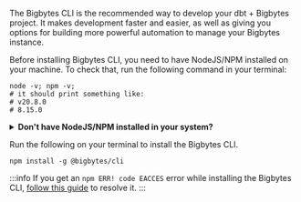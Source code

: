 The Bigbytes CLI is the recommended way to develop your dbt + Bigbytes project. It makes development faster and
easier, as well as giving you options for building more powerful automation to manage your Bigbytes instance.

Before installing Bigbytes CLI, you need to have NodeJS/NPM installed on your machine. To check that, run the following command in your terminal:

```shell
node -v; npm -v;
# it should print something like:
# v20.8.0
# 8.15.0
```

<details>
  <summary><b>Don't have NodeJS/NPM installed in your system?</b></summary>

We recommend installing NodeJS/NPM using [NVM (Node Version Manager)](https://github.com/nvm-sh/nvm#install--update-script) which works for POSIX-compliant shells (sh, dash, ksh, zsh, bash on these platforms: unix, macOS, and windows WSL)

Open your terminal and run the command below to install NVM (Node Version Manager) to your system.

```shell
curl -o- https://raw.githubusercontent.com/nvm-sh/nvm/v0.39.2/install.sh | bash
# or
wget -qO- https://raw.githubusercontent.com/nvm-sh/nvm/v0.39.2/install.sh | bash
```

Restart terminal and install NodeJS by running

```shell
nvm install --lts
```

Check that NodeJS is installed by running

```shell
node -v
```

Running the command above should output something like `20.8.0` which means you've succesfully installed NodeJS/NPM 🎉

---

Alternatively, you can [install NodeJS/NPM via your preferred package manager](https://nodejs.org/en/download/package-manager/).

</details>

Run the following on your terminal to install the Bigbytes CLI.

```shell
npm install -g @bigbytes/cli
```

:::info
If you get an `npm ERR! code EACCES` error while installing the Bigbytes CLI, [follow this guide](https://docs.npmjs.com/resolving-eacces-permissions-errors-when-installing-packages-globally) to resolve it.
:::
